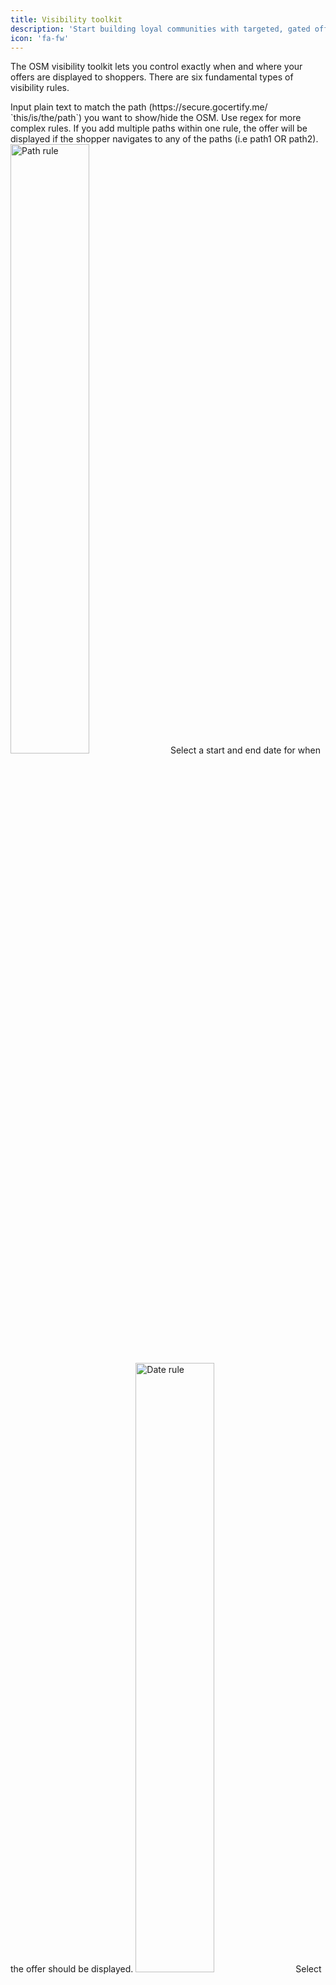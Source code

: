 ```yaml
---
title: Visibility toolkit
description: 'Start building loyal communities with targeted, gated offers.'
icon: 'fa-fw'
---
```


The OSM visibility toolkit lets you control exactly when and where your offers are displayed to shoppers. There are six fundamental types of visibility rules. 


<AccordionGroup>
  <Accordion title="Path" icon="link">
    Input plain text to match the path (https://secure.gocertify.me/ `this/is/the/path`) you want to show/hide the OSM. Use regex for more complex rules. If you add multiple paths
    within one rule, the offer will be displayed if the shopper navigates to any of the paths (i.e path1 OR path2).
      <Frame>
      <img src="/images/visibility-rule-path.png" alt="Path rule" width="50%" style={{ borderRadius: '0.5rem' }} />
      </Frame>
  </Accordion>
  <Accordion title="Date" icon="calendar-days">
  Select a start and end date for when the offer should be displayed.
      <Frame>
      <img src="/images/visibility-rule-date.png" alt="Date rule" width="50%" style={{ borderRadius: '0.5rem' }} />
      </Frame>
  </Accordion>
  <Accordion title="Time" icon="clock">
  Select a start and end time for when the offer should be displayed. This will be recurring on every day of the week.
    <Frame>
    <img src="/images/visibility-rule-time.png" alt="Path rule" width="50%" style={{ borderRadius: '0.5rem' }} />
    </Frame>
  </Accordion>
  <Accordion title="Price" icon="money-check-dollar">
  Select a minimum/maximum/exact price for when the offer should be displayed.
    <Frame>
    <img src="/images/visibility-rule-price.png" alt="Path rule" width="50%" style={{ borderRadius: '0.5rem' }} />
    </Frame>
  </Accordion>
  <Accordion title="Dwell Time" icon="unlock-keyhole">
  Display the offer based on how long the shopper has spent on the page.
    <Frame>   
    <img src="/images/visibility-rule-dwell-time.png" alt="Path rule" width="50%" style={{ borderRadius: '0.5rem' }} />
    </Frame>
  </Accordion>
  <Accordion title="Script" icon="code">
   Display this placement based on data from your DataLayer or any other source that can be accessed via JavaScript.
    <Frame>   
    <img src="/images/osm/osmScriptVisibilityRule.png" alt="Path rule" width="50%" style={{ borderRadius: '0.5rem' }} />
    </Frame>
  </Accordion>
</AccordionGroup>


## Popular Visibility Rule Use Cases
You can add multiple rules to a placement to combine these rules to match your campaign objectives. All rules need to be met for the offer to be displayed.

<img src="/images/visibility-rule.png" alt="Setting visibility rules" style={{ borderRadius: '0.5rem' }} />


<AccordionGroup>
  <Accordion title="Only show on staging" icon="hammer">
    Set a path rule for `path` `contains` `?my_oms_test=true`. Manually add this query to the end of the URL in staging
  </Accordion>
  <Accordion title="Only show on certain products" icon="rectangle-list">
  Create a path rule for `path` `contains` `category/product`. Placement will only show when for items within that category.
  </Accordion>
  <Accordion title="Don't show on sale items" icon="clipboard-list">
  Create a path rule for `path` `does not contain` `sale` or `discount`.
  
  Alternatively leverage the CSS selector to anchor inline placements to an element that only shows on non-sale products.
  </Accordion>
  <Accordion title="Only show on to users in certain countries" icon="earth-americas">
  Reach out to your account manager to enable this feature. Placement will only show when to shoppers with IPs from that country.
  </Accordion>
</AccordionGroup>